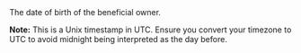 <ResponseField name="Birthday" type="Unix timestamp" >    
The date of birth of the beneficial owner.  

**Note:** This is a Unix timestamp in UTC. Ensure you convert your timezone to UTC to avoid midnight being interpreted as the day before.
</ResponseField>